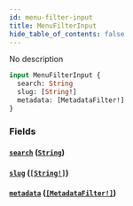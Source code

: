 ```yaml
---
id: menu-filter-input
title: MenuFilterInput
hide_table_of_contents: false
---
```


No description

```graphql
input MenuFilterInput {
  search: String
  slug: [String!]
  metadata: [MetadataFilter!]
}
```

### Fields

#### [`search`](#) ([`String`](../../../developer/api-reference/scalars/string))

#### [`slug`](#) ([`[String!]`](../../../developer/api-reference/scalars/string))

#### [`metadata`](#) ([`[MetadataFilter!]`](../../../developer/api-reference/inputs/metadata-filter))
